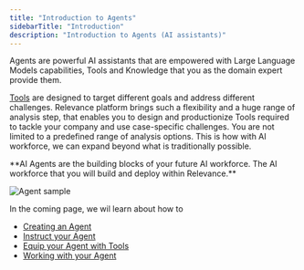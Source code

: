 ```yaml
---
title: "Introduction to Agents"
sidebarTitle: "Introduction"
description: "Introduction to Agents (AI assistants)"
---
```


Agents are powerful AI assistants that are empowered with Large Language Models capabilities, Tools and
Knowledge that you as the domain expert provide them.

[Tools](/get-started/key-concepts/tools) are designed to target different goals and address different
challenges. Relevance platform brings such a flexibility and a huge range of analysis step, that enables you to design
and productionize Tools required to tackle your company and use case-specific challenges. You are not limited
to a predefined range of analysis options.
This is how with AI workforce, we can expand beyond what is traditionally possible.

<Tip>
  **AI Agents are the building blocks of your future AI workforce. The AI
  workforce that you will build and deploy within Relevance.**
</Tip>

![Agent sample](/images/agent/agent-sample.png)

In the coming page, we wil learn about how to

- [Creating an Agent](/get-started/quickstart/agent#creating-an-agent)
- [Instruct your Agent](/get-started/quickstart/agent#instruct-your-agent)
- [Equip your Agent with Tools](/get-started/quickstart/agent#equip-with-skills)
- [Working with your Agent](/get-started/quickstart/agent#working-with-the-agent)
